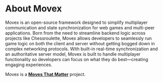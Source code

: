 # About Movex

Movex is an open-source framework designed to simplify multiplayer communication and state synchronization for web games and multi-peer applications. Born from the need to streamline backend logic across projects like Chessroulette, Movex allows developers to seamlessly run game logic on both the client and server without getting bogged down in complex networking protocols. With built-in real-time synchronization and an authoritative server model, Movex is built to handle multiplayer functionality so developers can focus on what they do best—creating engaging experiences.

Movex is a **[Moves That Matter](https://github.com/movesthatmatter)** project.